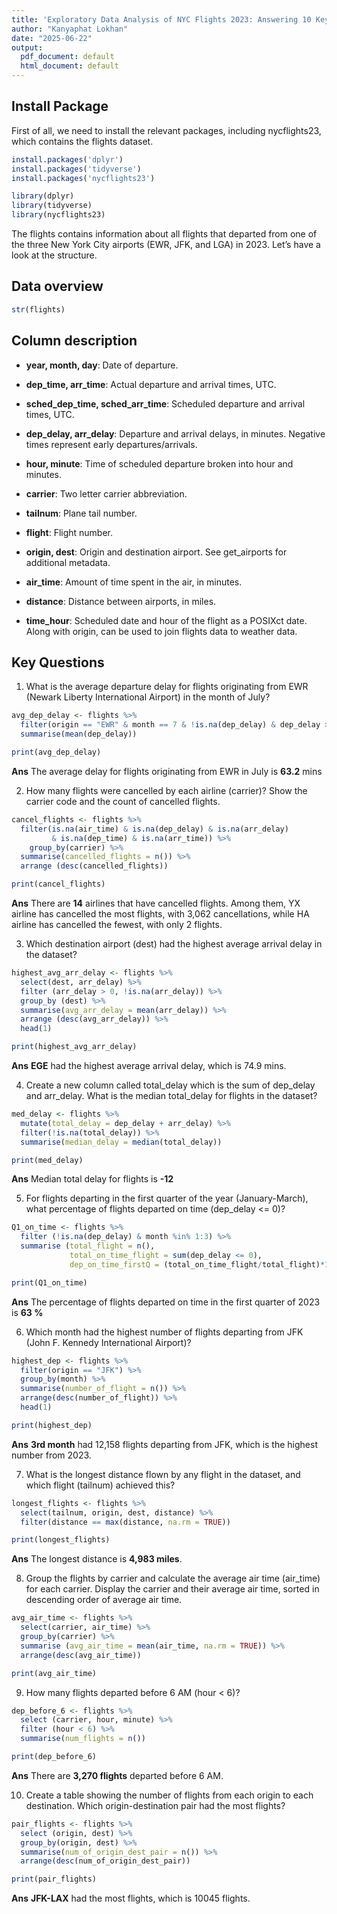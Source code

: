 ```yaml
---
title: 'Exploratory Data Analysis of NYC Flights 2023: Answering 10 Key Questions'
author: "Kanyaphat Lokhan"
date: "2025-06-22"
output:
  pdf_document: default
  html_document: default
---
```


## Install Package

First of all, we need to install the relevant packages, including nycflights23, which contains the flights dataset.
```r
install.packages('dplyr')
install.packages('tidyverse')
install.packages('nycflights23')

library(dplyr)
library(tidyverse)
library(nycflights23)
```

The flights contains information about all flights that departed from one of the three New York City airports (EWR, JFK, and LGA) in 2023. 
Let's have a look at the structure.

## Data overview
```r
str(flights)
```

## Column description
- **year, month, day**: Date of departure.

- **dep_time, arr_time**: Actual departure and arrival times, UTC.

- **sched_dep_time, sched_arr_time**: Scheduled departure and arrival times, UTC.

- **dep_delay, arr_delay**: Departure and arrival delays, in minutes. Negative times represent early departures/arrivals.

- **hour, minute**: Time of scheduled departure broken into hour and minutes.

- **carrier**: Two letter carrier abbreviation.

- **tailnum**: Plane tail number.

- **flight**: Flight number.

- **origin, dest**: Origin and destination airport. See get_airports for additional metadata.

- **air_time**: Amount of time spent in the air, in minutes.

- **distance**: Distance between airports, in miles.

- **time_hour**: Scheduled date and hour of the flight as a POSIXct date. Along with origin, can be used to join flights data to weather data.

## Key Questions
1. What is the average departure delay for flights originating from EWR (Newark Liberty International Airport) in the month of July?

```r
avg_dep_delay <- flights %>%
  filter(origin == "EWR" & month == 7 & !is.na(dep_delay) & dep_delay > 0) %>% 
  summarise(mean(dep_delay)) 

print(avg_dep_delay)
```

**Ans** The average delay for flights originating from EWR in July is **63.2** mins

2. How many flights were cancelled by each airline (carrier)? Show the carrier code and the count of cancelled flights.

```r
cancel_flights <- flights %>%
  filter(is.na(air_time) & is.na(dep_delay) & is.na(arr_delay)
         & is.na(dep_time) & is.na(arr_time)) %>%
	group_by(carrier) %>%
  summarise(cancelled_flights = n()) %>%
  arrange (desc(cancelled_flights))

print(cancel_flights)
```

**Ans** There are **14** airlines that have cancelled flights. Among them, YX airline has cancelled the most flights, with 3,062 cancellations, while HA airline has cancelled the fewest, with only 2 flights.

3. Which destination airport (dest) had the highest average arrival delay in the dataset?

```r
highest_avg_arr_delay <- flights %>%
  select(dest, arr_delay) %>%
  filter (arr_delay > 0, !is.na(arr_delay)) %>%
  group_by (dest) %>%
  summarise(avg_arr_delay = mean(arr_delay)) %>%
  arrange (desc(avg_arr_delay)) %>%
  head(1)

print(highest_avg_arr_delay)
```
**Ans** **EGE** had the highest average arrival delay, which is 74.9 mins.

4. Create a new column called total_delay which is the sum of dep_delay and arr_delay. What is the median total_delay for flights in the dataset?

```r
med_delay <- flights %>%
  mutate(total_delay = dep_delay + arr_delay) %>%
  filter(!is.na(total_delay)) %>%
  summarise(median_delay = median(total_delay)) 

print(med_delay)
```

**Ans** Median total delay for flights is **-12**

5. For flights departing in the first quarter of the year (January-March), what percentage of flights departed on time (dep_delay <= 0)?

```r
Q1_on_time <- flights %>%
  filter (!is.na(dep_delay) & month %in% 1:3) %>%
  summarise (total_flight = n(),
             total_on_time_flight = sum(dep_delay <= 0),
             dep_on_time_firstQ = (total_on_time_flight/total_flight)*100)

print(Q1_on_time)
```

**Ans** The percentage of flights departed on time in the first quarter of 2023 is **63 %**

6. Which month had the highest number of flights departing from JFK (John F. Kennedy International Airport)?

```r
highest_dep <- flights %>%
  filter(origin == "JFK") %>%
  group_by(month) %>%
  summarise(number_of_flight = n()) %>%
  arrange(desc(number_of_flight)) %>%
  head(1)

print(highest_dep)
```

**Ans** **3rd month** had 12,158 flights departing from JFK, which is the highest number from 2023.

7. What is the longest distance flown by any flight in the dataset, and which flight (tailnum) achieved this?

```r
longest_flights <- flights %>%
  select(tailnum, origin, dest, distance) %>%
  filter(distance == max(distance, na.rm = TRUE))

print(longest_flights)
```

**Ans** The longest distance is **4,983 miles**.

8. Group the flights by carrier and calculate the average air time (air_time) for each carrier. Display the carrier and their average air time, sorted in descending order of average air time.

```r
avg_air_time <- flights %>%
  select(carrier, air_time) %>%
  group_by(carrier) %>%
  summarise (avg_air_time = mean(air_time, na.rm = TRUE)) %>%
  arrange(desc(avg_air_time))

print(avg_air_time)
```

9. How many flights departed before 6 AM (hour < 6)?

```r
dep_before_6 <- flights %>%
  select (carrier, hour, minute) %>%
  filter (hour < 6) %>%
  summarise(num_flights = n()) 

print(dep_before_6)
```

**Ans** There are **3,270 flights** departed before 6 AM.

10. Create a table showing the number of flights from each origin to each destination. Which origin-destination pair had the most flights?

```r
pair_flights <- flights %>%
  select (origin, dest) %>%
  group_by(origin, dest) %>%
  summarise(num_of_origin_dest_pair = n()) %>%
  arrange(desc(num_of_origin_dest_pair))

print(pair_flights)
```

**Ans** **JFK-LAX** had the most flights, which is 10045 flights.


